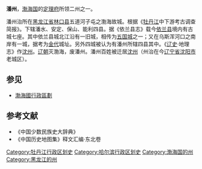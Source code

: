 '''潘州'''，[[渤海国|渤海国]]的[[定理府|定理府]]所领二州之一。

潘州治所在[[黑龙江省|黑龙江省]][[林口县|林口县]]五道河子屯之渤海故城。根据《[[牡丹江|牡丹江]]中下游考古调查简报》。下辖潘水、安定、保山、能利四县。据《依兰县志》载今[[依兰县|依兰县]]境内有古城七座。其中依兰县城北江沿有一旧城，相传为[[五国城|五国城]]之一；又在乌斯浑河口之南岸有一城，据考为[[金代|金代]]城址。另外四城被认为有潘州所辖四县其中。《[[辽史|辽史]]·地理志》作[[沈州|沈州]]。[[辽朝|辽朝]]灭渤海，废潘州。潘州百姓被迁居[[沈州|沈州]]（州治在今[[辽宁省|辽宁省]][[沈阳市|沈阳市]]老城区）。

== 参见 ==
*[[渤海國行政區劃|渤海國行政區劃]]

== 参考文献 ==
* 《中国少数民族史大辞典》 
* 《中国历史地图集》释文汇编·东北卷 

{{渤海国行政区划|nocat}}

[[Category:牡丹江行政区划史|Category:牡丹江行政区划史]]
[[Category:哈尔滨行政区划史|Category:哈尔滨行政区划史]]
[[Category:渤海国的州|Category:渤海国的州]]
[[Category:黑龙江的州|Category:黑龙江的州]]